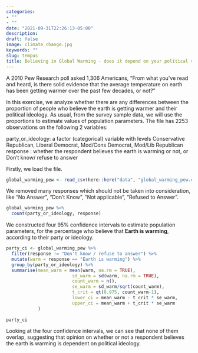 ```yaml
---
categories:
- ""
- ""
date: "2021-09-31T22:26:13-05:00"
description: 
draft: false
image: climate_change.jpg
keywords: ""
slug: tempus
title: Believing in Global Warming - does it depend on your political views? 
---
```


A 2010 Pew Research poll asked 1,306 Americans, “From what you’ve read and heard, is there solid evidence that the average temperature on earth has been getting warmer over the past few decades, or not?”

In this exercise, we analyze whether there are any differences between the proportion of people who believe the earth is getting warmer and their political ideology. As usual, from the survey sample data, we will use the proportions to estimate values of population parameters. The file has 2253 observations on the following 2 variables:

party_or_ideology: a factor (categorical) variable with levels Conservative Republican, Liberal Democrat, Mod/Cons Democrat, Mod/Lib Republican
response : whether the respondent believes the earth is warming or not, or Don’t know/ refuse to answer

Firstly, we load the file.

```r
global_warming_pew <- read_csv(here::here("data", "global_warming_pew.csv"))
```

We removed many responses which should not be taken into consideration, like "No Answer", "Don't Know", "Not applicable", "Refused to Answer".

```r
global_warming_pew %>% 
  count(party_or_ideology, response)
```

We constructed four 95% confidence intervals to estimate population parameters, for the percentage who believe that **Earth is warming**, according to their party or ideology.

```r
party_ci <- global_warming_pew %>% 
  filter(response != "Don't know / refuse to answer") %>%
  mutate(warm = response == "Earth is warming") %>% 
  group_by(party_or_ideology) %>% 
  summarise(mean_warm = mean(warm, na.rm = TRUE),
                         sd_warm = sd(warm, na.rm = TRUE),
                         count_warm = n(),
                         se_warm = sd_warm/sqrt(count_warm),
                         t_crit = qt(0.975, count_warm-1),
                         lower_ci = mean_warm - t_crit * se_warm,
                         upper_ci = mean_warm + t_crit * se_warm
            )
  
party_ci

```

Looking at the four confidence intervals, we can see that none of them overlap, suggesting that opinion on whether or not a respondent believes the earth is warming is dependent on political ideology. 
